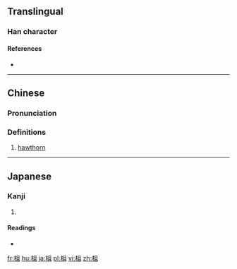 ==Translingual==

===Han character===
{{Han char|rn=75|rad=木|as=05|sn=9|four=47910|canj=DBM,XDBM|ids=⿰木且}}

====References====
* {{Han ref|kx=0520.060|dkj=14642|dj=0908.050|hdz=21181.050|uh=67E4|ud=26596|bh=CF48|bd=53064}}

----

==Chinese==
{{zh-forms}}

===Pronunciation===
{{zh-pron
|m=zhā,zǔ
|c=zaa1
|mc=y
|oc=y
|ma=
|cat=n
}}

===Definitions===
# [[hawthorn]]

----

==Japanese==

===Kanji===
{{ja-kanji|grade=|rs=木05}}

# {{defn|lang=ja|sort=木05}}

====Readings====
* {{ja-readings|on=[[さ]] (sa), [[しょ]] (sho), [[そ]] (so)|kun=[[いせき]] (iseki), [[きりかぶ]] (kirikabu), [[こぼけ]] (koboke)}}

[[fr:柤]]
[[hu:柤]]
[[ja:柤]]
[[pl:柤]]
[[vi:柤]]
[[zh:柤]]